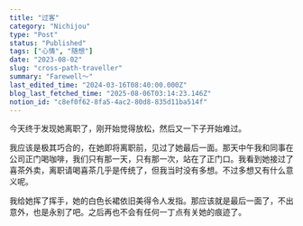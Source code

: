 ```yaml
---
title: "过客"
category: "Nichijou"
type: "Post"
status: "Published"
tags: ["心情", "随想"]
date: "2023-08-02"
slug: "cross-path-traveller"
summary: "Farewell～"
last_edited_time: "2024-03-16T08:40:00.000Z"
blog_last_fetched_time: "2025-08-06T03:14:23.146Z"
notion_id: "c8ef0f62-8fa5-4ac2-80d8-835d11ba514f"
---
```



今天终于发现她离职了，刚开始觉得放松，然后又一下子开始难过。


我应该是极其巧合的，在她即将离职前，见过了她最后一面。那天中午我和同事在公司正门喝咖啡，我们只有那一天，只有那一次，站在了正门口。我看到她接过了喜茶外卖，离职请喝喜茶几乎是传统了，但我当时没有多想。不过多想又有什么意义呢。


我给她挥了挥手，她的白色长裙依旧美得令人发指。那应该就是最后一面了，不出意外，也是永别了吧。之后再也不会有任何一丁点有关她的痕迹了。

